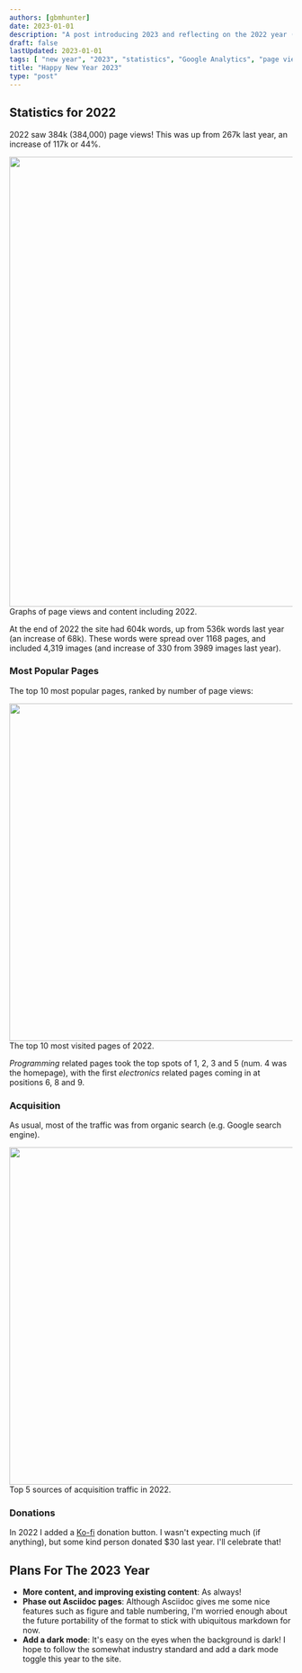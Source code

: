```yaml
---
authors: [gbmhunter]
date: 2023-01-01
description: "A post introducing 2023 and reflecting on the 2022 year (including blog statistics)."
draft: false
lastUpdated: 2023-01-01
tags: [ "new year", "2023", "statistics", "Google Analytics", "page view", "user", "referral", "Hugo", "GitHub", "blog" ]
title: "Happy New Year 2023"
type: "post"
---
```



## Statistics for 2022

2022 saw 384k (384,000) page views! This was up from 267k last year, an increase of 117k or 44%.


<Image src={stats_graphs} width="800px">Graphs of page views and content including 2022.</Image>

At the end of 2022 the site had 604k words, up from 536k words last year (an increase of 68k). These words were spread over 1168 pages, and included 4,319 images (and increase of 330 from 3989 images last year).

### Most Popular Pages

The top 10 most popular pages, ranked by number of page views:


<Image src={engagement_pages_and_screens} width="600px">The top 10 most visited pages of 2022.</Image>

_Programming_ related pages took the top spots of 1, 2, 3 and 5 (num. 4 was the homepage), with the first _electronics_ related pages coming in at positions 6, 8 and 9.

### Acquisition

As usual, most of the traffic was from organic search (e.g. Google search engine).


<Image src={traffic_acquisition} width="600px">Top 5 sources of acquisition traffic in 2022.</Image>

### Donations

In 2022 I added a [Ko-fi](https://ko-fi.com/gbmhunter) donation button. I wasn't expecting much (if anything), but some kind person donated $30 last year. I'll celebrate that!

## Plans For The 2023 Year

* **More content, and improving existing content**: As always!
* **Phase out Asciidoc pages**: Although Asciidoc gives me some nice features such as figure and table numbering, I'm worried enough about the future portability of the format to stick with ubiquitous markdown for now.
* **Add a dark mode**: It's easy on the eyes when the background is dark! I hope to follow the somewhat industry standard and add a dark mode toggle this year to the site.